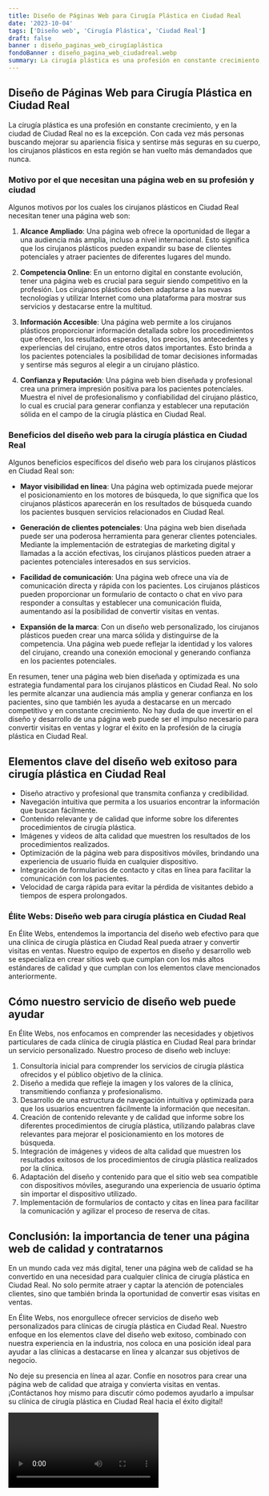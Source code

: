 ```yaml
---
title: Diseño de Páginas Web para Cirugía Plástica en Ciudad Real
date: '2023-10-04'
tags: ['Diseño web', 'Cirugía Plástica', 'Ciudad Real']
draft: false
banner : diseño_paginas_web_cirugíaplástica
fondoBanner : diseño_pagina_web_ciudadreal.webp
summary: La cirugía plástica es una profesión en constante crecimiento, y en la ciudad de Ciudad Real no es la excepción. Con cada vez más personas buscando mejorar su apariencia física y sentirse más seguras en su cuerpo, los cirujanos plásticos en esta región se han vuelto más demandados que nunca.
---
```


## Diseño de Páginas Web para Cirugía Plástica en Ciudad Real

La cirugía plástica es una profesión en constante crecimiento, y en la ciudad de Ciudad Real no es la excepción. Con cada vez más personas buscando mejorar su apariencia física y sentirse más seguras en su cuerpo, los cirujanos plásticos en esta región se han vuelto más demandados que nunca.

### Motivo por el que necesitan una página web en su profesión y ciudad

Algunos motivos por los cuales los cirujanos plásticos en Ciudad Real necesitan tener una página web son:

1. **Alcance Ampliado**: Una página web ofrece la oportunidad de llegar a una audiencia más amplia, incluso a nivel internacional. Esto significa que los cirujanos plásticos pueden expandir su base de clientes potenciales y atraer pacientes de diferentes lugares del mundo.

2. **Competencia Online**: En un entorno digital en constante evolución, tener una página web es crucial para seguir siendo competitivo en la profesión. Los cirujanos plásticos deben adaptarse a las nuevas tecnologías y utilizar Internet como una plataforma para mostrar sus servicios y destacarse entre la multitud.

3. **Información Accesible**: Una página web permite a los cirujanos plásticos proporcionar información detallada sobre los procedimientos que ofrecen, los resultados esperados, los precios, los antecedentes y experiencias del cirujano, entre otros datos importantes. Esto brinda a los pacientes potenciales la posibilidad de tomar decisiones informadas y sentirse más seguros al elegir a un cirujano plástico.

4. **Confianza y Reputación**: Una página web bien diseñada y profesional crea una primera impresión positiva para los pacientes potenciales. Muestra el nivel de profesionalismo y confiabilidad del cirujano plástico, lo cual es crucial para generar confianza y establecer una reputación sólida en el campo de la cirugía plástica en Ciudad Real.

### Beneficios del diseño web para la cirugía plástica en Ciudad Real

Algunos beneficios específicos del diseño web para los cirujanos plásticos en Ciudad Real son:

- **Mayor visibilidad en línea**: Una página web optimizada puede mejorar el posicionamiento en los motores de búsqueda, lo que significa que los cirujanos plásticos aparecerán en los resultados de búsqueda cuando los pacientes busquen servicios relacionados en Ciudad Real.

- **Generación de clientes potenciales**: Una página web bien diseñada puede ser una poderosa herramienta para generar clientes potenciales. Mediante la implementación de estrategias de marketing digital y llamadas a la acción efectivas, los cirujanos plásticos pueden atraer a pacientes potenciales interesados en sus servicios.

- **Facilidad de comunicación**: Una página web ofrece una vía de comunicación directa y rápida con los pacientes. Los cirujanos plásticos pueden proporcionar un formulario de contacto o chat en vivo para responder a consultas y establecer una comunicación fluida, aumentando así la posibilidad de convertir visitas en ventas.

- **Expansión de la marca**: Con un diseño web personalizado, los cirujanos plásticos pueden crear una marca sólida y distinguirse de la competencia. Una página web puede reflejar la identidad y los valores del cirujano, creando una conexión emocional y generando confianza en los pacientes potenciales.

En resumen, tener una página web bien diseñada y optimizada es una estrategia fundamental para los cirujanos plásticos en Ciudad Real. No solo les permite alcanzar una audiencia más amplia y generar confianza en los pacientes, sino que también les ayuda a destacarse en un mercado competitivo y en constante crecimiento. No hay duda de que invertir en el diseño y desarrollo de una página web puede ser el impulso necesario para convertir visitas en ventas y lograr el éxito en la profesión de la cirugía plástica en Ciudad Real.

<GifSeo />

<Cta />

## Elementos clave del diseño web exitoso para cirugía plástica en Ciudad Real

- Diseño atractivo y profesional que transmita confianza y credibilidad.
- Navegación intuitiva que permita a los usuarios encontrar la información que buscan fácilmente.
- Contenido relevante y de calidad que informe sobre los diferentes procedimientos de cirugía plástica.
- Imágenes y videos de alta calidad que muestren los resultados de los procedimientos realizados.
- Optimización de la página web para dispositivos móviles, brindando una experiencia de usuario fluida en cualquier dispositivo.
- Integración de formularios de contacto y citas en línea para facilitar la comunicación con los pacientes.
- Velocidad de carga rápida para evitar la pérdida de visitantes debido a tiempos de espera prolongados.

### Élite Webs: Diseño web para cirugía plástica en Ciudad Real

En Élite Webs, entendemos la importancia del diseño web efectivo para que una clínica de cirugía plástica en Ciudad Real pueda atraer y convertir visitas en ventas. Nuestro equipo de expertos en diseño y desarrollo web se especializa en crear sitios web que cumplan con los más altos estándares de calidad y que cumplan con los elementos clave mencionados anteriormente.

## Cómo nuestro servicio de diseño web puede ayudar

En Élite Webs, nos enfocamos en comprender las necesidades y objetivos particulares de cada clínica de cirugía plástica en Ciudad Real para brindar un servicio personalizado. Nuestro proceso de diseño web incluye:

1. Consultoría inicial para comprender los servicios de cirugía plástica ofrecidos y el público objetivo de la clínica.
2. Diseño a medida que refleje la imagen y los valores de la clínica, transmitiendo confianza y profesionalismo.
3. Desarrollo de una estructura de navegación intuitiva y optimizada para que los usuarios encuentren fácilmente la información que necesitan.
4. Creación de contenido relevante y de calidad que informe sobre los diferentes procedimientos de cirugía plástica, utilizando palabras clave relevantes para mejorar el posicionamiento en los motores de búsqueda.
5. Integración de imágenes y videos de alta calidad que muestren los resultados exitosos de los procedimientos de cirugía plástica realizados por la clínica.
6. Adaptación del diseño y contenido para que el sitio web sea compatible con dispositivos móviles, asegurando una experiencia de usuario óptima sin importar el dispositivo utilizado.
7. Implementación de formularios de contacto y citas en línea para facilitar la comunicación y agilizar el proceso de reserva de citas.

## Conclusión: la importancia de tener una página web de calidad y contratarnos

En un mundo cada vez más digital, tener una página web de calidad se ha convertido en una necesidad para cualquier clínica de cirugía plástica en Ciudad Real. No solo permite atraer y captar la atención de potenciales clientes, sino que también brinda la oportunidad de convertir esas visitas en ventas.

En Élite Webs, nos enorgullece ofrecer servicios de diseño web personalizados para clínicas de cirugía plástica en Ciudad Real. Nuestro enfoque en los elementos clave del diseño web exitoso, combinado con nuestra experiencia en la industria, nos coloca en una posición ideal para ayudar a las clínicas a destacarse en línea y alcanzar sus objetivos de negocio.

No deje su presencia en línea al azar. Confíe en nosotros para crear una página web de calidad que atraiga y convierta visitas en ventas. ¡Contáctanos hoy mismo para discutir cómo podemos ayudarlo a impulsar su clínica de cirugía plástica en Ciudad Real hacia el éxito digital!

<Video />

<CtaBot job='Cirugía Plástica' city='Ciudad Real'/>

<Gmaps query='Ciudad Real+españa+maps' />